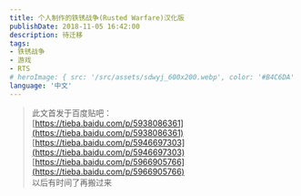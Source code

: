 ```yaml
---
title: 个人制作的铁锈战争(Rusted Warfare)汉化版
publishDate: 2018-11-05 16:42:00
description: 待迁移
tags:
- 铁锈战争
- 游戏
- RTS
# heroImage: { src: '/src/assets/sdwyj_600x200.webp', color: '#B4C6DA' }
language: '中文'
---
```


> 此文首发于百度贴吧：  
> [https://tieba.baidu.com/p/5938086361](https://tieba.baidu.com/p/5938086361)  
> [https://tieba.baidu.com/p/5946697303](https://tieba.baidu.com/p/5946697303)  
> [https://tieba.baidu.com/p/5966905766](https://tieba.baidu.com/p/5966905766)  
> 以后有时间了再搬过来


